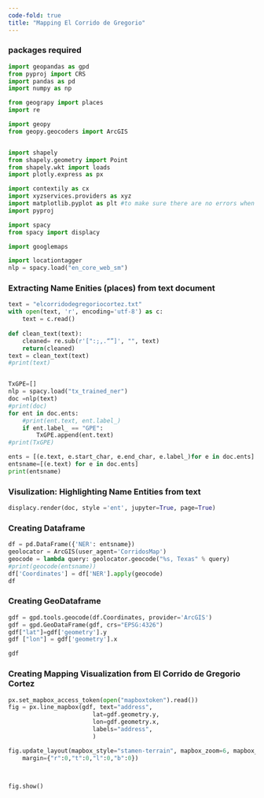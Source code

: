 ```yaml
---
code-fold: true
title: "Mapping El Corrido de Gregorio"
---
```


### packages required {.unnumbered}
```python
import geopandas as gpd
from pyproj import CRS
import pandas as pd
import numpy as np

from geograpy import places
import re

import geopy
from geopy.geocoders import ArcGIS


import shapely
from shapely.geometry import Point
from shapely.wkt import loads
import plotly.express as px 

import contextily as cx
import xyzservices.providers as xyz
import matplotlib.pyplot as plt #to make sure there are no errors when plotting a graph
import pyproj

import spacy
from spacy import displacy

import googlemaps

import locationtagger
nlp = spacy.load("en_core_web_sm")
```

### Extracting Name Enities (places) from text document {.unnumbered}
```python
text = "elcorridodegregoriocortez.txt"
with open(text, 'r', encoding='utf-8') as c:
    text = c.read()
    
def clean_text(text):
    cleaned= re.sub(r'[":;,.“”]', "", text)
    return(cleaned)
text = clean_text(text)
#print(text)


TxGPE=[]
nlp = spacy.load("tx_trained_ner")
doc =nlp(text) 
#print(doc)
for ent in doc.ents:
    #print(ent.text, ent.label_)
    if ent.label_ == "GPE":
        TxGPE.append(ent.text)
#print(TxGPE)

ents = [(e.text, e.start_char, e.end_char, e.label_)for e in doc.ents]
entsname=[(e.text) for e in doc.ents]
print(entsname)

```

### Visulization: Highlighting Name Entities from text {.unnumbered}
```python
displacy.render(doc, style ='ent', jupyter=True, page=True)
```

### Creating Dataframe {.unnumbered}
```python
df = pd.DataFrame({'NER': entsname})
geolocator = ArcGIS(user_agent='CorridosMap')
geocode = lambda query: geolocator.geocode("%s, Texas" % query)
#print(geocode(entsname))
df['Coordinates'] = df['NER'].apply(geocode)
df
```

### Creating GeoDataframe {.unnumbered}
```python
gdf = gpd.tools.geocode(df.Coordinates, provider='ArcGIS')
gdf = gpd.GeoDataFrame(gdf, crs="EPSG:4326")
gdf["lat"]=gdf['geometry'].y
gdf ["lon"] = gdf['geometry'].x

gdf
```

### Creating Mapping Visualization from El Corrido de Gregorio Cortez {.unnumbered}
```python
px.set_mapbox_access_token(open("mapboxtoken").read())
fig = px.line_mapbox(gdf, text="address",
                        lat=gdf.geometry.y,
                        lon=gdf.geometry.x,
                        labels="address",
                        )

fig.update_layout(mapbox_style="stamen-terrain", mapbox_zoom=6, mapbox_center_lat = 29,
    margin={"r":0,"t":0,"l":0,"b":0})



fig.show()
```

